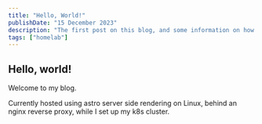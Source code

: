 ```yaml
---
title: "Hello, World!"
publishDate: "15 December 2023"
description: "The first post on this blog, and some information on how I'm hosting this website"
tags: ["homelab"]
---
```

## Hello, world! 

Welcome to my blog.

Currently hosted using astro server side rendering on Linux, behind an nginx reverse proxy, while I set up my k8s cluster.